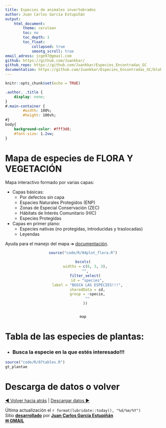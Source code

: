 ```yaml
---
title: Especies de animales invertebrados
author: Juan Carlos García Estupiñán
output: 
    html_document:
        theme: cerulean
        toc: no
        toc_depth: 1
        toc_float: 
            collapsed: true
            smootg_scroll: true
email_adress: jcge97@gmail.com
github: https://github.com/Juankkar/ 
github_repo: https://github.com/Juankkar/Especies_Encontradas_GC
documentation: https://github.com/Juankkar/Especies_Encontradas_GC/blob/main/documents/info.md 
---
```


```r
knitr::opts_chunk$set(echo = TRUE)
```


```css
.author, .title {
    display: none;
}
#.main-container {
        #width: 100%;
        #height: 100vh;
#}
body{
    background-color: #fff3d8;
    #font-size: 1.2vw;
}
```

# **Mapa de especies de FLORA Y VEGETACIÓN**

Mapa interactivo formado por varias capas:

- Capas básicas:
  - Por defectos sin capa
  - Espacies Naturales Protegidos (ENP)
  - Zonas de Especial Conservación (ZEC)
  - Hábitats de Interés Comunitario (HIC)
  - Especies Protegidas
- Capas en primer plano:
  - Especies nativas (no protegidas, introducidas y traslocadas)
  - Leyendas 

Ayuda para el manejo del mapa &#10132; [documentación](`r rmarkdown::metadata$documentation`).

<center>

```r
source("code/R/04plot_flora.R")

bscols(
  widths = c(6, 3, 3),
  "",
  filter_select(
    id = "species",
    label = "BUSCA LAS ESPECIES!!!",
    sharedData = sd,
    group = ~specie,
    ""
  ))


map
```

</center>

# **Tabla de las especies de plantas:**

* ### **Busca la especie en la que estés interesado!!!**

```r
source("code/R/07tables.R")
gt_plantae
```

# **Descarga de datos o volver**

<a href="./">&#9664; Volver hacia atrás</a> | <a href="./data"> Descargar datos &#9654;</a>

Última actualización el `r format(lubridate::today(), "%d/%m/%Y")`  
Sitio [**desarrollado**](`r rmarkdown::metadata$github_repo`) por [<i class="fab fa-github"></i> **Juan Carlos García Estupiñán**](`r rmarkdown::metadata$github`)  
[**&#x2709; GMAIL**](mailto:`r rmarkdown::metadata$email_adress`)
